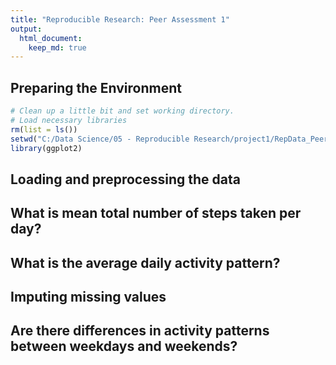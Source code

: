 ```yaml
---
title: "Reproducible Research: Peer Assessment 1"
output: 
  html_document:
    keep_md: true
---
```

## Preparing the Environment
```r
# Clean up a little bit and set working directory.
# Load necessary libraries
rm(list = ls())
setwd("C:/Data Science/05 - Reproducible Research/project1/RepData_PeerAssessment1/")
library(ggplot2)
```

## Loading and preprocessing the data



## What is mean total number of steps taken per day?



## What is the average daily activity pattern?



## Imputing missing values



## Are there differences in activity patterns between weekdays and weekends?

